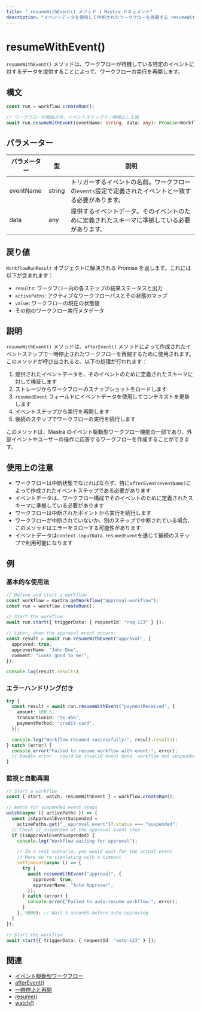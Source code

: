 ```yaml
---
title: ".resumeWithEvent() メソッド | Mastra ドキュメント"
description: "イベントデータを使用して中断されたワークフローを再開する resumeWithEvent メソッドのリファレンス。"
---
```


# resumeWithEvent()

`resumeWithEvent()` メソッドは、ワークフローが待機している特定のイベントに対するデータを提供することによって、ワークフローの実行を再開します。

## 構文

```typescript
const run = workflow.createRun();

// ワークフローが開始され、イベントステップで一時停止した後
await run.resumeWithEvent(eventName: string, data: any): Promise<WorkflowRunResult>
```

## パラメーター

| パラメーター | 型     | 説明                                                                                                   |
| --------- | ------ | ------------------------------------------------------------------------------------------------------- |
| eventName | string | トリガーするイベントの名前。ワークフローの`events`設定で定義されたイベントと一致する必要があります。 |
| data      | any    | 提供するイベントデータ。そのイベントのために定義されたスキーマに準拠している必要があります。                           |

## 戻り値

`WorkflowRunResult` オブジェクトに解決される Promise を返します。これには以下が含まれます：

- `results`: ワークフロー内の各ステップの結果ステータスと出力
- `activePaths`: アクティブなワークフローパスとその状態のマップ
- `value`: ワークフローの現在の状態値
- その他のワークフロー実行メタデータ

## 説明

`resumeWithEvent()` メソッドは、`afterEvent()` メソッドによって作成されたイベントステップで一時停止されたワークフローを再開するために使用されます。このメソッドが呼び出されると、以下の処理が行われます：

1. 提供されたイベントデータを、そのイベントのために定義されたスキーマに対して検証します
2. ストレージからワークフローのスナップショットをロードします
3. `resumedEvent` フィールドにイベントデータを使用してコンテキストを更新します
4. イベントステップから実行を再開します
5. 後続のステップでワークフローの実行を続行します

このメソッドは、Mastra のイベント駆動型ワークフロー機能の一部であり、外部イベントやユーザーの操作に応答するワークフローを作成することができます。

## 使用上の注意

- ワークフローは中断状態でなければならず、特に`afterEvent(eventName)`によって作成されたイベントステップである必要があります
- イベントデータは、ワークフロー構成でそのイベントのために定義されたスキーマに準拠している必要があります
- ワークフローは中断されたポイントから実行を続行します
- ワークフローが中断されていないか、別のステップで中断されている場合、このメソッドはエラーをスローする可能性があります
- イベントデータは`context.inputData.resumedEvent`を通じて後続のステップで利用可能になります

## 例

### 基本的な使用法

```typescript
// Define and start a workflow
const workflow = mastra.getWorkflow("approval-workflow");
const run = workflow.createRun();

// Start the workflow
await run.start({ triggerData: { requestId: "req-123" } });

// Later, when the approval event occurs:
const result = await run.resumeWithEvent("approval", {
  approved: true,
  approverName: "John Doe",
  comment: "Looks good to me!",
});

console.log(result.results);
```

### エラーハンドリング付き

```typescript
try {
  const result = await run.resumeWithEvent("paymentReceived", {
    amount: 100.5,
    transactionId: "tx-456",
    paymentMethod: "credit-card",
  });

  console.log("Workflow resumed successfully:", result.results);
} catch (error) {
  console.error("Failed to resume workflow with event:", error);
  // Handle error - could be invalid event data, workflow not suspended, etc.
}
```

### 監視と自動再開

```typescript
// Start a workflow
const { start, watch, resumeWithEvent } = workflow.createRun();

// Watch for suspended event steps
watch(async ({ activePaths }) => {
  const isApprovalEventSuspended =
    activePaths.get("__approval_event")?.status === "suspended";
  // Check if suspended at the approval event step
  if (isApprovalEventSuspended) {
    console.log("Workflow waiting for approval");

    // In a real scenario, you would wait for the actual event
    // Here we're simulating with a timeout
    setTimeout(async () => {
      try {
        await resumeWithEvent("approval", {
          approved: true,
          approverName: "Auto Approver",
        });
      } catch (error) {
        console.error("Failed to auto-resume workflow:", error);
      }
    }, 5000); // Wait 5 seconds before auto-approving
  }
});

// Start the workflow
await start({ triggerData: { requestId: "auto-123" } });
```

## 関連

- [イベント駆動型ワークフロー](./events.mdx)
- [afterEvent()](./afterEvent.mdx)
- [一時停止と再開](../../docs/workflows/suspend-and-resume.mdx)
- [resume()](./resume.mdx)
- [watch()](./watch.mdx)
